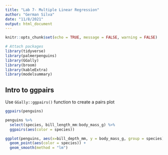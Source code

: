 ```yaml
---
title: "Lab 7- Multiple Linear Regression"
author: "German Silva"
date: "11/8/2021"
output: html_document
---
```


```r
knitr::opts_chunk$set(echo = TRUE, message = FALSE, warning = FALSE)

# Attach packages
library(tidyverse)
library(palmerpenguins)
library(GGally)
library(broom)
library(kableExtra)
library(modelsummary)
```

## Intro to ggpairs

Use `GGally::ggpairs()` function to create a pairs plot

```r
ggpairs(penguins)
```

```r
penguins %>% 
  select(species, bill_length_mm:body_mass_g) %>% 
  ggpairs(aes(color = species))

ggplot(penguins, aes(x=bill_depth_mm, y = body_mass_g, group = species))+
  geom_point(aes(color = species)) +
  geom_smooth(method = "lm")
```

